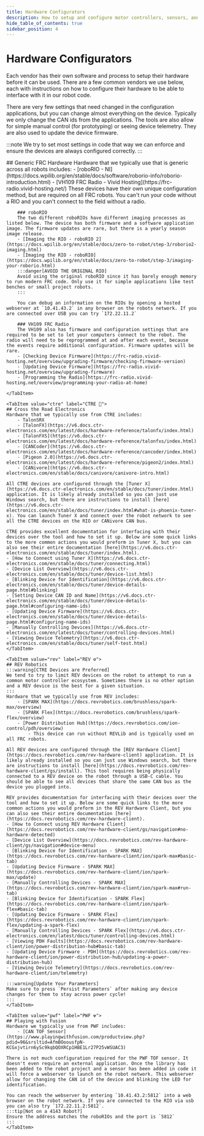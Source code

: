 ```yaml
---
title: Hardware Configurators
description: How to setup and configure motor controllers, sensors, and other hardware for an FRC robot.
hide_table_of_contents: true
sidebar_position: 4
---
```



# Hardware Configurators
Each vendor has their own software and process to setup their hardware before it can be used. There are a few common vendors we use below, each with instructions on how to configure their hardware to be able to interface with it in our robot code.

There are very few settings that need changed in the configuration applications, but you can change almost everything on the device. Typically we only change the CAN ids from the applications. The tools are also allow for simple manual control (for prototyping) or seeing device telemetry. They are also used to update the device firmware.

:::note
We try to set most settings in code that way we can enforce and ensure the devices are always configured correctly.
:::

<Tabs>
    <TabItem value="general" label="General 🧰" default>
    ## Generic FRC Hardware
    Hardware that we typically use that is generic across all robots includes:
        - [roboRIO - NI](https://docs.wpilib.org/en/stable/docs/software/roborio-info/roborio-introduction.html)
        - [VH109 FRC Radio - Vivid Hosting](https://frc-radio.vivid-hosting.net/)
        These devices have their own unique configuration method, but are required on all FRC robots. You can't run your code without a RIO and you can't connect to the field without a radio.

        ### roboRIO
        The two different roboRIOs have different imaging processes as listed below. The device has both firmware and a software application image. The firmware updates are rare, but there is a yearly season image release.
        - [Imaging the RIO - roboRIO 2](https://docs.wpilib.org/en/stable/docs/zero-to-robot/step-3/roborio2-imaging.html)
        - [Imaging the RIO - roboRIO](https://docs.wpilib.org/en/stable/docs/zero-to-robot/step-3/imaging-your-roborio.html)
        :::danger[AVOID THE ORIGINAL RIO]
        Avoid using the original roboRIO since it has barely enough memory to run modern FRC code. Only use it for simple applications like test benches or small project robots.
        :::

        You can debug an information on the RIOs by opening a hosted webserver at `10.41.43.2` in any browser on the robots network. If you are connected over USB you can try `172.22.11.2`

        ### VH109 FRC Radio
        The VH109 also has firmware and configuration settings that are required to be set to let your computers connect to the robot. The radio will need to be reprogrammed at and after each event, because the events require additional configuration. Firmware updates will be rare.
        - [Checking Device Firmware](https://frc-radio.vivid-hosting.net/overview/upgrading-firmware/checking-firmware-version)
        - [Updating Device Firmware](https://frc-radio.vivid-hosting.net/overview/upgrading-firmware)
        - [Programming the Radio](https://frc-radio.vivid-hosting.net/overview/programming-your-radio-at-home)

    </TabItem>

    <TabItem value="ctre" label="CTRE 🐔">
    ## Cross the Road Electronics
    Hardware that we typically use from CTRE includes:
        - TalonSRX
        - [TalonFX](https://v6.docs.ctr-electronics.com/en/latest/docs/hardware-reference/talonfx/index.html)
        - [TalonFXS](https://v6.docs.ctr-electronics.com/en/latest/docs/hardware-reference/talonfxs/index.html)
        - [CANCoder](https://v6.docs.ctr-electronics.com/en/latest/docs/hardware-reference/cancoder/index.html)
        - [Pigeon 2.0](https://v6.docs.ctr-electronics.com/en/latest/docs/hardware-reference/pigeon2/index.html)
        - [CANivore](https://v6.docs.ctr-electronics.com/en/stable/docs/canivore/canivore-intro.html)

    All CTRE devices are configured through the [Tuner X](https://v6.docs.ctr-electronics.com/en/stable/docs/tuner/index.html) application. It is likely already installed so you can just use Windows search, but there are instructions to install [here](https://v6.docs.ctr-electronics.com/en/stable/docs/tuner/index.html#what-is-phoenix-tuner-x). You can launch Tuner X and connect over the robot network to see all the CTRE devices on the RIO or CANivore CAN bus.

    CTRE provides excellent documentation for interfacing with their devices over the tool and how to set it up. Below are some quick links to the more common actions you would preform in Tuner X, but you can also see their entire documentation [here](https://v6.docs.ctr-electronics.com/en/stable/docs/tuner/index.html).
    - [How to Connect using Tuner X](https://v6.docs.ctr-electronics.com/en/stable/docs/tuner/connecting.html)
    - [Device List Overview](https://v6.docs.ctr-electronics.com/en/stable/docs/tuner/device-list.html)
    - [Blinking Device for Identification](https://v6.docs.ctr-electronics.com/en/stable/docs/tuner/device-details-page.html#blinking)
    - [Setting Device CAN ID and Name](https://v6.docs.ctr-electronics.com/en/stable/docs/tuner/device-details-page.html#configuring-name-ids)
    - [Updating Device Firmware](https://v6.docs.ctr-electronics.com/en/stable/docs/tuner/device-details-page.html#configuring-name-ids)
    - [Manually Controlling Devices](https://v6.docs.ctr-electronics.com/en/latest/docs/tuner/controlling-devices.html)
    - [Viewing Device Telemetry](https://v6.docs.ctr-electronics.com/en/stable/docs/tuner/self-test.html)
    </TabItem>

    <TabItem value="rev" label="REV ⚙️">
    ## REV Robotics
    :::warning[CTRE Devices are Preferred]
    We tend to try to limit REV devices on the robot to attempt to run a common motor controller ecosystem. Sometimes there is no other option and a REV device is the best for a given situation.
    :::
    Hardware that we typically use from REV includes:
        - [SPARK MAX](https://docs.revrobotics.com/brushless/spark-max/overview)
        - [SPARK Flex](https://docs.revrobotics.com/brushless/spark-flex/overview)
        - [Power Distribution Hub](https://docs.revrobotics.com/ion-control/pdh/overview)
            - This device can run without REVLib and is typically used on all FRC robots.

    All REV devices are configured through the [REV Hardware Client](https://docs.revrobotics.com/rev-hardware-client) application. It is likely already installed so you can just use Windows search, but there are instructions to install [here](https://docs.revrobotics.com/rev-hardware-client/gs/install). This tool requires being physically connected to a REV device on the robot through a USB-C cable. You should be able to see all devices that share the same CAN bus as the device you plugged into.

    REV provides documentation for interfacing with their devices over the tool and how to set it up. Below are some quick links to the more common actions you would preform in the REV Hardware Client, but you can also see their entire documentation [here](https://docs.revrobotics.com/rev-hardware-client).
    - [How to Connect using REV Hardware Client](https://docs.revrobotics.com/rev-hardware-client/gs/navigation#no-hardware-detected)
    - [Device List Overview](https://docs.revrobotics.com/rev-hardware-client/gs/navigation#device-menu)
    - [Blinking Device for Identification - SPARK MAX](https://docs.revrobotics.com/rev-hardware-client/ion/spark-max#basic-tab)
    - [Updating Device Firmware - SPARK MAX](https://docs.revrobotics.com/rev-hardware-client/ion/spark-max/update)
    - [Manually Controlling Devices - SPARK MAX](https://docs.revrobotics.com/rev-hardware-client/ion/spark-max#run-tab)
    - [Blinking Device for Identification - SPARK Flex](https://docs.revrobotics.com/rev-hardware-client/ion/spark-flex#basic-tab)
    - [Updating Device Firmware - SPARK Flex](https://docs.revrobotics.com/rev-hardware-client/ion/spark-flex/updating-a-spark-flex)
    - [Manually Controlling Devices - SPARK Flex](https://v6.docs.ctr-electronics.com/en/latest/docs/tuner/controlling-devices.html)
    - [Viewing PDH Faults](https://docs.revrobotics.com/rev-hardware-client/ion/power-distribution-hub#basic-tab)
    - [Updating Device Firmware - PDH](https://docs.revrobotics.com/rev-hardware-client/ion/power-distribution-hub/updating-a-power-distribution-hub)
    - [Viewing Device Telemetry](https://docs.revrobotics.com/rev-hardware-client/ion/telemetry)

    :::warning[Update Your Parameters]
    Make sure to press `Persist Parameters` after making any device changes for them to stay across power cycle!
    :::
    </TabItem>

    <TabItem value="pwf" label="PWF ☢️">
    ## Playing with Fusion
    Hardware we typically use from PWF includes:
        - [CAN TOF Sensor](https://www.playingwithfusion.com/productview.php?pdid=96&srsltid=AfmBOoousfpN-KCGxjvtirn6ySc9kqbQOXRCp1HBE1Lr27P25vWSUAC3)

    There is not much configuration required for the PWF TOF sensor. It doesn't even require an external application. Once the library has been added to the robot project and a sensor has been added in code it will force a webserver to launch on the robot network. This webserver allow for changing the CAN id of the device and blinking the LED for identification.

    You can reach the webserver by entering `10.41.43.2:5812` into a web browser on the robot network. If you are connected to the RIO via usb you can also try `172.22.11.2:5812`.
    :::tip[Not on a 4143 Robot?]
    Ensure the address matches the roboRIOs and the port is `5812`
    :::
    </TabItem>
</Tabs>